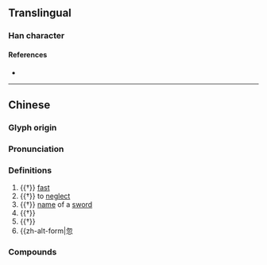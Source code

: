 {{also|㫚}}
{{character info}}
==Translingual==

===Han character===
{{Han char|rn=73|rad=曰|as=04|sn=8|four=27602|canj=PHA,XPHA|ids=⿱勿曰}}

====References====
* {{Han ref|kx=0492.020|dkj=14287|hdz=21493.020|uh=66F6|ud=26358|bh=CCD1|bd=52433}}

----

==Chinese==
{{zh-forms}}

===Glyph origin===
{{Han etym}}

===Pronunciation===
{{zh-pron
|m=hū
|c=fat1
|mc=y
|oc=y
|ma=
|cat=adv,v,n
}}

===Definitions===
{{zh-hanzi}}

# {{†}} [[fast]]
# {{†}} {{zh-alt-lb|忽}} to [[neglect]]
# {{†}} [[name]] of a [[sword]]
# {{†}} {{zh-alt-form|笏}}
# {{†}} {{zh-alt-form|昒}}
# {{zh-alt-form|忽

===Compounds===
{{zh-der|怳曶|曶鼎}}